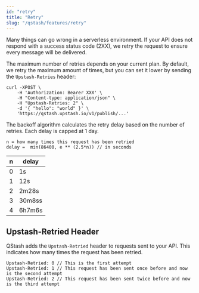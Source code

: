 ```yaml
---
id: "retry"
title: "Retry"
slug: "/qstash/features/retry"
---
```


Many things can go wrong in a serverless environment. If your API does not
respond with a success status code (2XX), we retry the request to ensure every
message will be delivered.

The maximum number of retries depends on your current plan. By default, we retry
the maximum amount of times, but you can set it lower by sending the
`Upstash-Retries` header:

```
curl -XPOST \
    -H 'Authorization: Bearer XXX' \
    -H "Content-type: application/json" \
    -H "Upstash-Retries: 2" \
    -d '{ "hello": "world" }' \
    'https://qstash.upstash.io/v1/publish/...'
```

The backoff algorithm calculates the retry delay based on the number of retries.
Each delay is capped at 1 day.

```
n = how many times this request has been retried
delay =  min(86400, e ** (2.5*n)) // in seconds
```

| n | delay  |
| - | ------ |
| 0 | 1s     |
| 1 | 12s    |
| 2 | 2m28s  |
| 3 | 30m8ss |
| 4 | 6h7m6s |


## Upstash-Retried Header

QStash adds the `Upstash-Retried` header to requests sent to your API. This indicates how many times the request has been retried.

```
Upstash-Retried: 0 // This is the first attempt
Upstash-Retried: 1 // This request has been sent once before and now is the second attempt
Upstash-Retried: 2 // This request has been sent twice before and now is the third attempt
```
